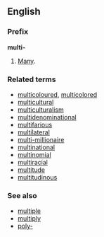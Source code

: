 ==English==
===Prefix===
'''multi-'''

#[[Many]].

===Related terms===
*[[multicoloured]], [[multicolored]]
*[[multicultural]]
*[[multiculturalism]]
*[[multidenominational]]
*[[multifarious]]
*[[multilateral]]
*[[multi-millionaire]]
*[[multinational]]
*[[multinomial]]
*[[multiracial]]
*[[multitude]]
*[[multitudinous]]

===See also===
*[[multiple]]
*[[multiply]]
*[[poly-]]